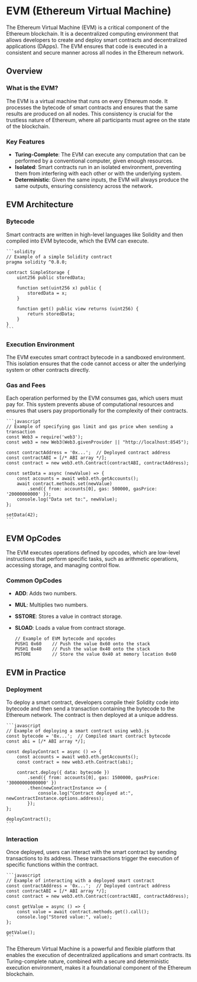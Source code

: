 # EVM (Ethereum Virtual Machine)

The Ethereum Virtual Machine (EVM) is a critical component of the Ethereum blockchain. It is a decentralized computing environment that allows developers to create and deploy smart contracts and decentralized applications (DApps). The EVM ensures that code is executed in a consistent and secure manner across all nodes in the Ethereum network.

## Overview

### What is the EVM?

The EVM is a virtual machine that runs on every Ethereum node. It processes the bytecode of smart contracts and ensures that the same results are produced on all nodes. This consistency is crucial for the trustless nature of Ethereum, where all participants must agree on the state of the blockchain.

### Key Features

- **Turing-Complete**: The EVM can execute any computation that can be performed by a conventional computer, given enough resources.
- **Isolated**: Smart contracts run in an isolated environment, preventing them from interfering with each other or with the underlying system.
- **Deterministic**: Given the same inputs, the EVM will always produce the same outputs, ensuring consistency across the network.

## EVM Architecture

### Bytecode

Smart contracts are written in high-level languages like Solidity and then compiled into EVM bytecode, which the EVM can execute.

    ```solidity
    // Example of a simple Solidity contract
    pragma solidity ^0.8.0;

    contract SimpleStorage {
        uint256 public storedData;

        function set(uint256 x) public {
            storedData = x;
        }

        function get() public view returns (uint256) {
            return storedData;
        }
    }
    ```

### Execution Environment

The EVM executes smart contract bytecode in a sandboxed environment. This isolation ensures that the code cannot access or alter the underlying system or other contracts directly.

### Gas and Fees

Each operation performed by the EVM consumes gas, which users must pay for. This system prevents abuse of computational resources and ensures that users pay proportionally for the complexity of their contracts.

    ```javascript
    // Example of specifying gas limit and gas price when sending a transaction
    const Web3 = require('web3');
    const web3 = new Web3(Web3.givenProvider || "http://localhost:8545");

    const contractAddress = '0x...';  // Deployed contract address
    const contractABI = [/* ABI array */];
    const contract = new web3.eth.Contract(contractABI, contractAddress);

    const setData = async (newValue) => {
        const accounts = await web3.eth.getAccounts();
        await contract.methods.set(newValue)
            .send({ from: accounts[0], gas: 500000, gasPrice: '20000000000' });
        console.log("Data set to:", newValue);
    };

    setData(42);
    ```

## EVM OpCodes

The EVM executes operations defined by opcodes, which are low-level instructions that perform specific tasks, such as arithmetic operations, accessing storage, and managing control flow.

### Common OpCodes

- **ADD**: Adds two numbers.
- **MUL**: Multiplies two numbers.
- **SSTORE**: Stores a value in contract storage.
- **SLOAD**: Loads a value from contract storage.

    ```assembly
    // Example of EVM bytecode and opcodes
    PUSH1 0x60    // Push the value 0x60 onto the stack
    PUSH1 0x40    // Push the value 0x40 onto the stack
    MSTORE        // Store the value 0x40 at memory location 0x60
    ```

## EVM in Practice

### Deployment

To deploy a smart contract, developers compile their Solidity code into bytecode and then send a transaction containing the bytecode to the Ethereum network. The contract is then deployed at a unique address.

    ```javascript
    // Example of deploying a smart contract using web3.js
    const bytecode = '0x...';  // Compiled smart contract bytecode
    const abi = [/* ABI array */];

    const deployContract = async () => {
        const accounts = await web3.eth.getAccounts();
        const contract = new web3.eth.Contract(abi);

        contract.deploy({ data: bytecode })
            .send({ from: accounts[0], gas: 1500000, gasPrice: '30000000000000' })
            .then(newContractInstance => {
                console.log("Contract deployed at:", newContractInstance.options.address);
            });
    };

    deployContract();
    ```

### Interaction

Once deployed, users can interact with the smart contract by sending transactions to its address. These transactions trigger the execution of specific functions within the contract.

    ```javascript
    // Example of interacting with a deployed smart contract
    const contractAddress = '0x...';  // Deployed contract address
    const contractABI = [/* ABI array */];
    const contract = new web3.eth.Contract(contractABI, contractAddress);

    const getValue = async () => {
        const value = await contract.methods.get().call();
        console.log("Stored value:", value);
    };

    getValue();
    ```

The Ethereum Virtual Machine is a powerful and flexible platform that enables the execution of decentralized applications and smart contracts. Its Turing-complete nature, combined with a secure and deterministic execution environment, makes it a foundational component of the Ethereum blockchain.
